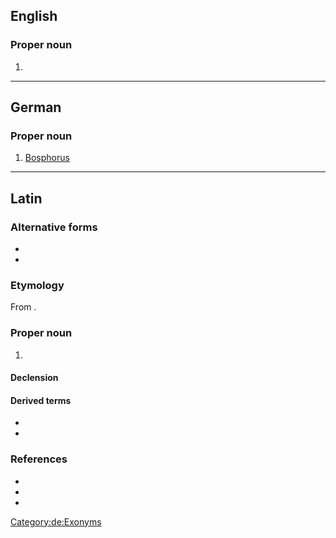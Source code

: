 {{also|bosporus}}
==English==

===Proper noun===
{{en-proper noun|head=the Bosporus}}

# {{alternative spelling of|Bosphorus|lang=en}}

----

==German==
{{wikipedia|lang=de}}

===Proper noun===
{{head|de|proper noun|g=m}}

# [[Bosphorus]]

[[Category:de:Exonyms]]

----

==Latin==

===Alternative forms===
* {{l|la|Bosphorus}}
* {{l|la|Bosforus}}

===Etymology===
From {{der|la|grc|Βόσπορος}}.

===Proper noun===
{{la-proper noun|Bosporus|Bosporī|m|second}}

# {{non-gloss definition|Any of multiple [[strait]]s, chiefly the one known as the {{l|en|Bosphorus}} in English.}}

====Declension====
{{la-decl-2nd|Bospor|num=sg}}

====Derived terms====
* {{l|la|Bosporus Cimmerius}}
* {{l|la|Bosporus Thracius}}

===References===
* {{R:L&S}}
* {{R:Elementary Lewis}}
* {{R:Gaffiot}}
